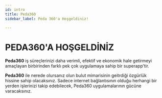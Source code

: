 ```yaml
---
id: intro
title: Peda360
sidebar_label: Peda 360'a Hoşgeldiniz!

---
```



# PEDA360'A HOŞGELDİNİZ

**Peda360** iş süreçlerinizi daha verimli, efektif ve ekonomik hale getirmeyi amaçlayan birbirinden farklı pek çok uygulamaya sahip bir superapp'tir. 

**Peda360** ile nerede olursanız olun bulut mimarisinin geitrdiği özgürlük hissine sahip olacaksınız. Sadece internet bağlantısının olduğu herhangi bir yerden işlerinizi takip edebilecek, Peda360 uygulamalarının gücüne varacaksınız.
